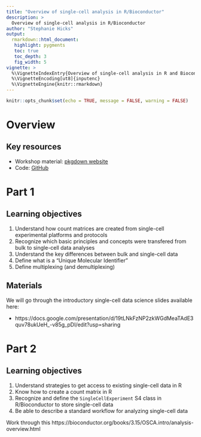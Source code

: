 ```yaml
---
title: "Overview of single-cell analysis in R/Bioconductor"
description: >
  Overview of single-cell analysis in R/Bioconductor
author: "Stephanie Hicks"
output:
  rmarkdown::html_document:
   highlight: pygments
   toc: true
   toc_depth: 3
   fig_width: 5
vignette: >
  %\VignetteIndexEntry{Overview of single-cell analysis in R and Bioconductor}
  %\VignetteEncoding[ut8]{inputenc}
  %\VignetteEngine{knitr::rmarkdown}
---
```



```r
knitr::opts_chunk$set(echo = TRUE, message = FALSE, warning = FALSE)
```


# Overview

## Key resources

- Workshop material: [pkgdown website](https://stephaniehicks.com/cshlgsd2022)
- Code: [GitHub](https://github.com/stephaniehicks/cshlgsd2022)


# Part 1

## Learning objectives 

1. Understand how count matrices are created from single-cell experimental platforms and protocols
2. Recognize which basic principles and concepts were transfered from bulk to single-cell data analyses
3. Understand the key differences between bulk and single-cell data 
4. Define what is a "Unique Molecular Identifier"
5. Define multiplexing (and demultiplexing)

## Materials 

We will go through the introductory single-cell data science slides available here: 

- https://docs.google.com/presentation/d/19tLNkFzNP2zkWGdMeaTAdE3quv78ukUeH_-v85g_pDI/edit?usp=sharing




# Part 2

## Learning objectives 

1. Understand strategies to get access to existing single-cell data in R
2. Know how to create a count matrix in R
3. Recognize and define the `SingleCellExperiment` S4 class in R/Bioconductor to store single-cell data
3. Be able to describe a standard workflow for analyzing single-cell data







Work through this https://bioconductor.org/books/3.15/OSCA.intro/analysis-overview.html
